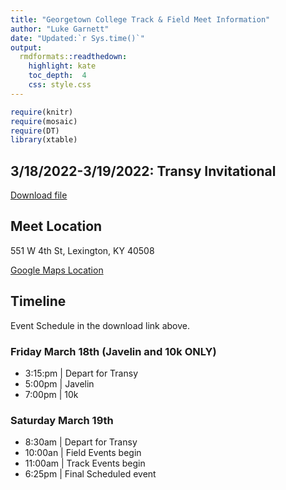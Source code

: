 ```yaml
---
title: "Georgetown College Track & Field Meet Information"
author: "Luke Garnett"
date: "Updated:`r Sys.time()`"
output:
  rmdformats::readthedown:
    highlight: kate
    toc_depth:  4
    css: style.css
---
```


```r
require(knitr)
require(mosaic)
require(DT)
library(xtable)
```



## 3/18/2022-3/19/2022: Transy Invitational

<a href="Transy.pdf" target="_blank" class="btn btn-lg btn-outline">
    <i class="fa fa-file-pdf-o"></i>
    Download file
</a>

## Meet Location

551 W 4th St, Lexington, KY 40508

[Google Maps Location](https://goo.gl/maps/6eRq97g3RjPezxNu6)



## Timeline

Event Schedule in the download link above.

### Friday March 18th (Javelin and 10k ONLY)

- 3:15:pm | Depart for Transy
- 5:00pm | Javelin
- 7:00pm | 10k


### Saturday March 19th

- 8:30am | Depart for Transy
- 10:00an | Field Events begin
- 11:00am | Track Events begin
- 6:25pm | Final Scheduled event
